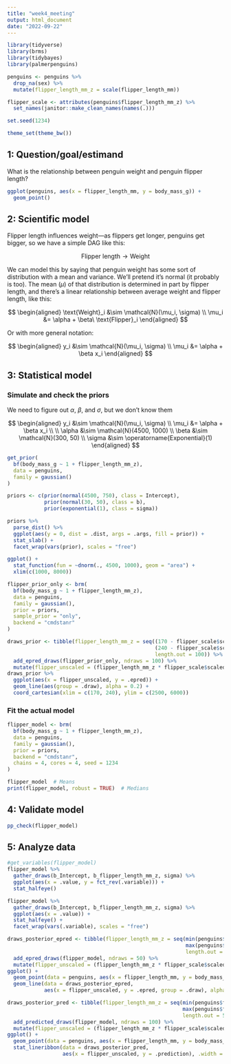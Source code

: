 ```yaml
---
title: "week4_meeting"
output: html_document
date: "2022-09-22"
---
```




```r
library(tidyverse)
library(brms)
library(tidybayes)
library(palmerpenguins)

penguins <- penguins %>% 
  drop_na(sex) %>% 
  mutate(flipper_length_mm_z = scale(flipper_length_mm))

flipper_scale <- attributes(penguins$flipper_length_mm_z) %>% 
  set_names(janitor::make_clean_names(names(.)))

set.seed(1234)

theme_set(theme_bw())
```



## 1: Question/goal/estimand

What is the relationship between penguin weight and penguin flipper length?

```r
ggplot(penguins, aes(x = flipper_length_mm, y = body_mass_g)) +
  geom_point()
```


## 2: Scientific model
Flipper length influences weight—as flippers get longer, penguins get bigger, so we have a simple DAG like this:

$$
\text{Flipper length} \rightarrow \text{Weight}
$$

We can model this by saying that penguin weight has some sort of distribution with a mean and variance. We'll pretend it's normal (it probably is too). The mean ($\mu$) of that distribution is determined in part by flipper length, and there's a linear relationship between average weight and flipper length, like this:

$$
\begin{aligned}
\text{Weight}_i &\sim \mathcal{N}(\mu_i, \sigma) \\
\mu_i &= \alpha + \beta\ \text{Flipper}_i
\end{aligned}
$$

Or with more general notation:

$$
\begin{aligned}
y_i &\sim \mathcal{N}(\mu_i, \sigma) \\
\mu_i &= \alpha + \beta x_i
\end{aligned}
$$

## 3: Statistical model

### Simulate and check the priors

We need to figure out $\alpha$, $\beta$, and $\sigma$, but we don't know them

$$
\begin{aligned}
y_i &\sim \mathcal{N}(\mu_i, \sigma) \\
\mu_i &= \alpha + \beta x_i \\
\\
\alpha &\sim \mathcal{N}(4500, 1000) \\
\beta &\sim \mathcal{N}(300, 50) \\
\sigma &\sim \operatorname{Exponential}(1)
\end{aligned}
$$

```r
get_prior(
  bf(body_mass_g ~ 1 + flipper_length_mm_z),
  data = penguins,
  family = gaussian()
)

priors <- c(prior(normal(4500, 750), class = Intercept),
            prior(normal(30, 50), class = b),
            prior(exponential(1), class = sigma))
```


```r
priors %>% 
  parse_dist() %>% 
  ggplot(aes(y = 0, dist = .dist, args = .args, fill = prior)) +
  stat_slab() +
  facet_wrap(vars(prior), scales = "free")
```


```r
ggplot() +
  stat_function(fun = ~dnorm(., 4500, 1000), geom = "area") +
  xlim(c(1000, 8000))

```


```r
flipper_prior_only <- brm(
  bf(body_mass_g ~ 1 + flipper_length_mm_z),
  data = penguins,
  family = gaussian(),
  prior = priors,
  sample_prior = "only",
  backend = "cmdstanr"
)
```



```r
draws_prior <- tibble(flipper_length_mm_z = seq((170 - flipper_scale$scaled_center) / flipper_scale$scaled_scale, 
                                                (240 - flipper_scale$scaled_center) / flipper_scale$scaled_scale, 
                                                length.out = 100)) %>% 
  add_epred_draws(flipper_prior_only, ndraws = 100) %>% 
  mutate(flipper_unscaled = (flipper_length_mm_z * flipper_scale$scaled_scale) + flipper_scale$scaled_center)
draws_prior %>% 
  ggplot(aes(x = flipper_unscaled, y = .epred)) +
  geom_line(aes(group = .draw), alpha = 0.2) +
  coord_cartesian(xlim = c(170, 240), ylim = c(2500, 6000))
```


### Fit the actual model
```r
flipper_model <- brm(
  bf(body_mass_g ~ 1 + flipper_length_mm_z),
  data = penguins,
  family = gaussian(),
  prior = priors,
  backend = "cmdstanr",
  chains = 4, cores = 4, seed = 1234
)
```


```r
flipper_model  # Means
print(flipper_model, robust = TRUE)  # Medians
```


## 4: Validate model
```r
pp_check(flipper_model)
```


## 5: Analyze data
```r
#get_variables(flipper_model)
flipper_model %>% 
  gather_draws(b_Intercept, b_flipper_length_mm_z, sigma) %>% 
  ggplot(aes(x = .value, y = fct_rev(.variable))) +
  stat_halfeye()
```


```r
flipper_model %>% 
  gather_draws(b_Intercept, b_flipper_length_mm_z, sigma) %>% 
  ggplot(aes(x = .value)) +
  stat_halfeye() +
  facet_wrap(vars(.variable), scales = "free")
```


```r
draws_posterior_epred <- tibble(flipper_length_mm_z = seq(min(penguins$flipper_length_mm_z), 
                                                          max(penguins$flipper_length_mm_z), 
                                                          length.out = 100)) %>% 
  add_epred_draws(flipper_model, ndraws = 50) %>% 
  mutate(flipper_unscaled = (flipper_length_mm_z * flipper_scale$scaled_scale) + flipper_scale$scaled_center)
ggplot() +
  geom_point(data = penguins, aes(x = flipper_length_mm, y = body_mass_g), alpha = 0.5, size = 1) +
  geom_line(data = draws_posterior_epred,
            aes(x = flipper_unscaled, y = .epred, group = .draw), alpha = 0.2)
```



```r
draws_posterior_pred <- tibble(flipper_length_mm_z = seq(min(penguins$flipper_length_mm_z), 
                                                         max(penguins$flipper_length_mm_z), 
                                                         length.out = 500)) %>% 
  add_predicted_draws(flipper_model, ndraws = 100) %>%
  mutate(flipper_unscaled = (flipper_length_mm_z * flipper_scale$scaled_scale) + flipper_scale$scaled_center)
ggplot() +
  geom_point(data = penguins, aes(x = flipper_length_mm, y = body_mass_g), alpha = 0.5, size = 1) +
  stat_lineribbon(data = draws_posterior_pred,
                  aes(x = flipper_unscaled, y = .prediction), .width = 0.89, alpha = 0.2)
```

















